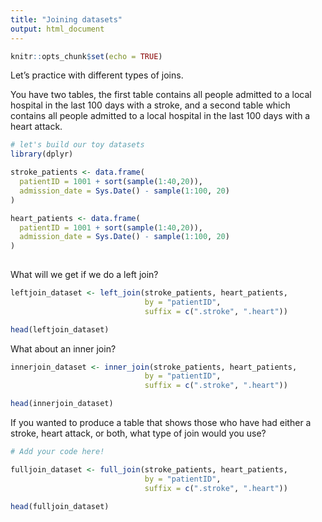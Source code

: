 ```yaml
---
title: "Joining datasets"
output: html_document
---
```


```r
knitr::opts_chunk$set(echo = TRUE)
```
Let's practice with different types of joins.

You have two tables, the first table contains all people admitted to a local hospital in the last 100 days with a stroke, and a second table which contains all people admitted to a local hospital in the last 100 days with a heart attack. 

```r
# let's build our toy datasets
library(dplyr)

stroke_patients <- data.frame(
  patientID = 1001 + sort(sample(1:40,20)),
  admission_date = Sys.Date() - sample(1:100, 20)
)

heart_patients <- data.frame(
  patientID = 1001 + sort(sample(1:40,20)),
  admission_date = Sys.Date() - sample(1:100, 20)
)
  
```
What will we get if we do a left join?

```r
leftjoin_dataset <- left_join(stroke_patients, heart_patients, 
                              by = "patientID",
                              suffix = c(".stroke", ".heart"))

head(leftjoin_dataset)
```
What about an inner join?

```r
innerjoin_dataset <- inner_join(stroke_patients, heart_patients, 
                              by = "patientID",
                              suffix = c(".stroke", ".heart"))

head(innerjoin_dataset)
```
If you wanted to produce a table that shows those who have had either a stroke, heart attack, or both, what type of join would you use?

```r
# Add your code here!

fulljoin_dataset <- full_join(stroke_patients, heart_patients,
                              by = "patientID",
                              suffix = c(".stroke", ".heart"))

head(fulljoin_dataset)
```

